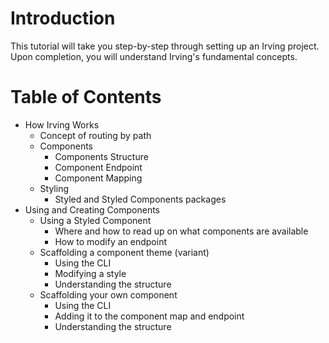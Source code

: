 <Meta title="Tutorial|Introduction" />

# Introduction
This tutorial will take you step-by-step through setting up an Irving project. Upon completion, you will understand Irving's fundamental concepts.

# Table of Contents
* How Irving Works
  * Concept of routing by path
  * Components
    * Components Structure
    * Component Endpoint
    * Component Mapping
  * Styling
    * Styled and Styled Components packages
* Using and Creating Components
  * Using a Styled Component
    * Where and how to read up on what components are available
    * How to modify an endpoint
  * Scaffolding a component theme (variant)
    * Using the CLI
    * Modifying a style
    * Understanding the structure
  * Scaffolding your own component
    * Using the CLI
    * Adding it to the component map and endpoint
    * Understanding the structure
